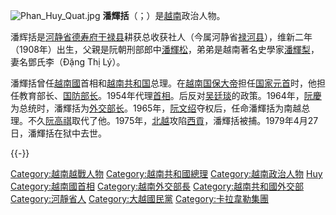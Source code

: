 [[File:Phan_Huy_Quat.jpg|thumb]]
'''潘輝括'''（{{vie|v='''Phan Huy Quát'''}}；{{bd|1908年|6月12日|1979年|4月27日|catIdx=Phan}}）是[[越南|越南]]政治人物。

潘辉括是[[河静省|河静省]][[德寿府|德寿府]][[干禄县|干禄县]]耕获总收获社人（今属河静省[[禄河县|禄河县]]），维新二年（1908年）出生，父親是阮朝刑部郎中[[潘輝松|潘輝松]]，弟弟是越南著名史學家[[潘輝梨|潘輝梨]]，妻名鄧氏李（Đặng Thị Lý）。

潘輝括曾任[[越南國|越南國]]首相和[[越南共和国|越南共和国]]总理。在[[越南国|越南国]][[保大帝|保大帝]]担任[[国家元首|国家元首]]时，他担任教育部长、[[国防部长|国防部长]]。1954年代理[[首相|首相]]。后反对[[吴廷琰|吴廷琰]]的政策。1964年，[[阮慶|阮慶]]为总统时，潘輝括为[[外交部长|外交部长]]。1965年，[[阮文绍|阮文绍]]夺权后，任命潘輝括为南越总理。不久[[阮高祺|阮高祺]]取代了他。1975年，[[北越|北越]]攻陷[[胡志明市|西貢]]，潘輝括被捕。1979年4月27日，潘輝括在狱中去世。

{{Start box}}
{{s-off}}
{{Succession box|title=第3任[[越南共和國外交部長|越南共和國外交部長]]|before=范登林|after=范登林|years=1964年}}
{{End box}}

{{-}}
{{Vietnam PM}}
{{DEFAULTSORT:Phan}}
[[Category:越南越戰人物|Category:越南越戰人物]]
[[Category:越南共和國總理|Category:越南共和國總理]]
[[Category:越南政治人物|Category:越南政治人物]]
[[Category:潘姓|Huy]]
[[Category:越南國首相|Category:越南國首相]]
[[Category:越南外交部長|Category:越南外交部長]]
[[Category:越南共和國外交部|Category:越南共和國外交部]]
[[Category:河靜省人|Category:河靜省人]]
[[Category:大越國民黨|Category:大越國民黨]]
[[Category:卡拉韋勒集團|Category:卡拉韋勒集團]]